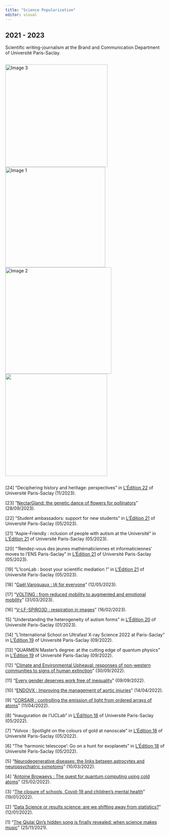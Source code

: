 ```yaml
---
title: "Science Popularization"
editor: visual
---
```


## 2021 - 2023

Scientific writing-journalism at the Brand and Communication Department of Université Paris-Saclay.

<!-- Insertion de plusieurs images côte à côte -->

::: {style="display: flex; justify-content: space-around;"}
![Image 3](images/edition21-02.png){alt="Image 3" width="323"}![Image 1](images/edition22-01.png){alt="Image 1" width="316"} ![Image 2](images/edition20-01.png){alt="Image 2" width="335"} ![](images/edition19.png){width="322"}
:::

\[24\] "Deciphering history and heritage: perspectives" in [L'Édition 22](https://www.universite-paris-saclay.fr/en/about/media/ledition-luniversite-paris-saclay-20) of Université Paris-Saclay (11/2023).

\[23\] "[NectarGland: the genetic dance of flowers for pollinators](https://news.universite-paris-saclay.fr/en/news/nectargland-genetic-dance-flowers-pollinators)" (28/09/2023).

\[22\] "Student ambassadors: support for new students" in [L'Édition 21](https://www.universite-paris-saclay.fr/en/news/new-release-ledition-n21) of Université Paris-Saclay (05/2023).

\[21\] "Aspie-Friendly : nclusion of people with autism at the Université" in [L'Édition 21](https://www.universite-paris-saclay.fr/en/news/new-release-ledition-n21) of Université Paris-Saclay (05/2023).

\[20\] "'Rendez-vous des jeunes mathématiciennes et informaticiennes' moves to l'ENS Paris-Saclay" in [L'Édition 21](https://www.universite-paris-saclay.fr/en/news/new-release-ledition-n21) of Université Paris-Saclay (05/2023).

\[19\] "L'IconLab : boost your scientific mediation !" in [L'Édition 21](https://www.universite-paris-saclay.fr/en/news/new-release-ledition-n21) of Université Paris-Saclay (05/2023).

\[18\] "[Gaël Varoquaux : IA for everyone](https://www.universite-paris-saclay.fr/en/news/gael-varoquaux-ai-everyone)" (12/05/2023).

\[17\] "[VOLTING : from reduced mobility to augmented and emotional mobility](https://news.universite-paris-saclay.fr/en/news/volting-reduced-mobility-augmented-and-emotional-mobility)" (31/03/2023).

\[16\] "[V-LF-SPIRO3D : respiration in images](https://www.universite-paris-saclay.fr/en/news/vlf-spiro3d-respiration-images)" (16/02/2023).

15\] "Understanding the heterogeneity of autism forms" in [L'Édition 20](https://www.universite-paris-saclay.fr/en/about/media/ledition-luniversite-paris-saclay-20) of Université Paris-Saclay (01/2023).

\[14\] "L'International School on Ultrafast X-ray Science 2022 at Paris-Saclay" in [L'Édition 19](https://www.universite-paris-saclay.fr/en/about/media/ledition-luniversite-paris-saclay-19) of Université Paris-Saclay (09/2022).

\[13\] "QUARMEN Master's degree: at the cutting edge of quantum physics" in [L'Édition 19](https://www.universite-paris-saclay.fr/en/about/media/ledition-luniversite-paris-saclay-19) of Université Paris-Saclay (09/2022).

\[12\] "[Climate and Environmental Upheaval: responses of non-western communities to signs of human extinction](https://www.universite-paris-saclay.fr/en/news/climate-and-environmental-upheaval-responses-non-western-communities-signs-human-extinction)" (30/09/2022).

\[11\] "[Every gender deserves work free of inequality](https://www.universite-paris-saclay.fr/en/news/every-gender-deserves-work-free-inequality)" (09/09/2022).

\[10\] "[ENDOVX : Improving the management of aortic injuries](https://www.universite-paris-saclay.fr/en/news/endovx-improving-management-aortic-injuries)" (14/04/2022).

\[9\] "[CORSAIR : controlling the emission of light from ordered arrays of atoms](https://www.universite-paris-saclay.fr/en/news/corsair-controlling-emission-light-ordered-arrays-atoms)" (11/04/2022).

\[8\] "Inauguration de l'IJCLab" in [L'Édi!tion 18](https://www.universite-paris-saclay.fr/luniversite/media-et-communication/ledition-de-luniversite-paris-saclay-18) of Université Paris-Saclay (05/2022).

\[7\] "Volvox : Spotlight on the colours of gold at nanoscale" in [L'Édition 18](https://www.universite-paris-saclay.fr/en/about/media/ledition-luniversite-paris-saclay-18) of Université Paris-Saclay (05/2022).

\[6\] "The 'harmonic telescope': Go on a hunt for exoplanets" in [L'Édition 18](https://www.universite-paris-saclay.fr/en/about/media/ledition-luniversite-paris-saclay-18) of Université Paris-Saclay (05/2022).

\[5\] "[Neurodegenerative diseases: the links betseen astrocytes and neuropsychiatric symptoms](https://www.universite-paris-saclay.fr/en/news/neurodegenerative-diseases-links-between-astrocytes-and-neuropsychiatric-symptoms)" (10/03/2022).

\[4\] "[Antoine Browaeys : The quest for quantum computing using cold atoms](https://news.universite-paris-saclay.fr/en/news/antoine-browaeys-quest-quantum-computing-using-cold-atoms)" (25/02/2022).

\[3\] "[The closure of schools, Covid-19 and children's mental health](https://www.universite-paris-saclay.fr/en/news/closure-schools-covid-19-and-childrens-mental-health)" (19/01/2022).

\[2\] "[Data Science or results science: are we shifting away from statistics?](https://news.universite-paris-saclay.fr/en/news/data-science-or-results-science-are-we-shifting-away-statistics)" (12/01/2022).

\[1\] "[The Qiulai Qin's hidden song is finally revealed: when science makes music](https://www.universite-paris-saclay.fr/en/news/qiulai-qins-hidden-song-finally-revealed-when-science-makes-music)" (25/11/2021).
